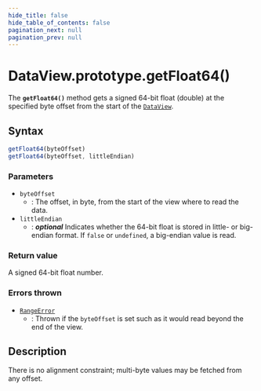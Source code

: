 ```yaml
---
hide_title: false
hide_table_of_contents: false
pagination_next: null
pagination_prev: null
---
```

# DataView.prototype.getFloat64()

The **`getFloat64()`** method gets a signed 64-bit float
(double) at the specified byte offset from the start of the [`DataView`](../../../globals/DataView/DataView.md).

## Syntax

```js
getFloat64(byteOffset)
getFloat64(byteOffset, littleEndian)
```

### Parameters

- `byteOffset`
  - : The offset, in byte, from the start of the view where to read the data.
- `littleEndian`
  - : _**optional**_ Indicates whether the 64-bit float is stored in
    little- or big-endian format. If `false` or
    `undefined`, a big-endian value is read.

### Return value

A signed 64-bit float number.

### Errors thrown

- [`RangeError`](../../RangeError/RangeError.md)
  - : Thrown if the `byteOffset` is set such as it would read beyond the end of
    the view.

## Description

There is no alignment constraint; multi-byte values may be fetched from any offset.
